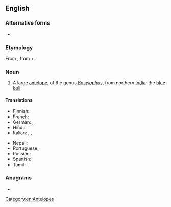 ==English==
{{wikipedia}}
===Alternative forms===
* {{l|en|nilgau}}
===Etymology===
From {{etyl|hi|en}} {{m|hi|नीलगाय||nilgai}}, from {{m|hi|नीला||blue}} + {{m|hi|गाय||cow}}.

===Noun===
{{en-noun|s|nilgai}}

# A large [[antelope]], of the genus ''[[Boselaphus]]'', from northern [[India]]; the [[blue bull]].

====Translations====
{{trans-top|large antelope of northern India}}
* Finnish: {{t|fi|nilgau}}
* French: {{t+|fr|nilgaut|m}}
* German: {{t|de|Nilgau|f}}, {{t|de|Nilgauantilope|f}}
* Hindi: {{t+|hi|नीलगाय|sc=Deva}}
* Italian: {{t|it|nilgau|m}}, {{t|it|antilope azzurra|f}}, {{t|it|nilgai|f}}
{{trans-mid}}
* Nepali: {{t|ne|निलगाई|sc=Deva}}
* Portuguese: {{t|pt|nilgó|m}}
* Russian: {{t+|ru|нильга́у|sc=Cyrl}}
* Spanish: {{t|es|nilgó|m}}
* Tamil: {{t+|ta|நீலான்|sc=Taml}}
{{trans-bottom}}

===Anagrams===
* {{anagrams|en|a=agiiln|Gilani|ailing}}

[[Category:en:Antelopes]]